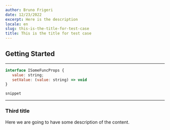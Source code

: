 ```yaml
---
author: Bruno Frigeri
date: 12/23/2022
excerpt: Here is the description
locale: en
slug: this-is-the-title-for-test-case
title: This is the title for test case
---
```

## Getting Started
---

```javascript
interface ISomeFuncProps {
   value: string;
   setValue: (value: string) => void
}
```

`snippet`

--- 
### Third title
Here we are going to have some description of the content.